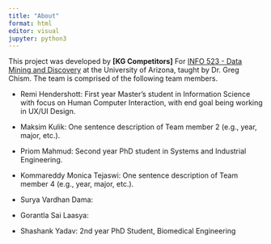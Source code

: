 ```yaml
---
title: "About"
format: html
editor: visual
jupyter: python3
---
```


This project was developed by **\[KG Competitors\]** For [INFO 523 - Data Mining and Discovery](https://datamineaz.org/) at the University of Arizona, taught by Dr. Greg Chism. The team is comprised of the following team members.

-   Remi Hendershott: First year Master's student in Information Science with focus on Human Computer Interaction, with end goal being working in UX/UI Design. 

-   Maksim Kulik: One sentence description of Team member 2 (e.g., year, major, etc.).

-   Priom Mahmud: Second year PhD student in Systems and Industrial Engineering.

-   Kommareddy Monica Tejaswi: One sentence description of Team member 4 (e.g., year, major, etc.).

-   Surya Vardhan Dama:

-   Gorantla Sai Laasya:

-   Shashank Yadav: 2nd year PhD Student, Biomedical Engineering
